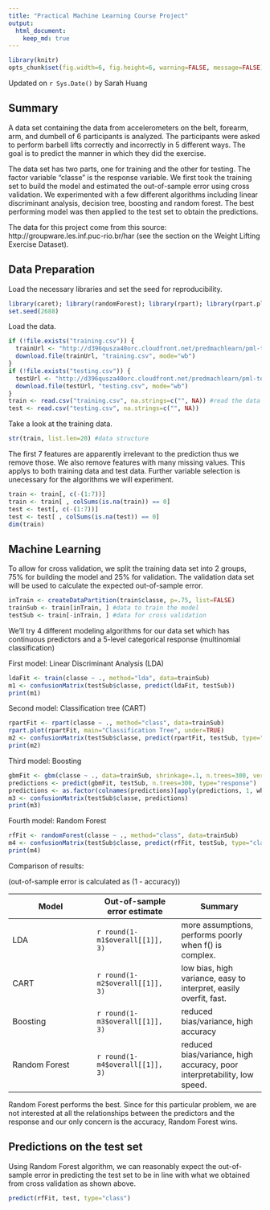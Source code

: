 ```yaml
---
title: "Practical Machine Learning Course Project"
output: 
  html_document:
    keep_md: true
---
```


```r
library(knitr)
opts_chunk$set(fig.width=6, fig.height=6, warning=FALSE, message=FALSE)
```

Updated on `r Sys.Date()` by Sarah Huang

## Summary

A data set containing the data from accelerometers on the belt, forearm, arm, and dumbell of 6 participants is analyzed. The participants were asked to perform barbell lifts correctly and incorrectly in 5 different ways. The goal is to predict the manner in which they did the exercise. 

The data set has two parts, one for training and the other for testing. The factor variable "classe" is the response variable. We first took the training set to build the model and estimated the out-of-sample error using cross validation. We experimented with a few different algorithms including linear discriminant analysis, decision tree, boosting and random forest. The best performing model was then applied to the test set to obtain the predictions. 

The data for this project come from this source: http://groupware.les.inf.puc-rio.br/har (see the section on the Weight Lifting Exercise Dataset).

## Data Preparation

Load the necessary libraries and set the seed for reproducibility.

```r
library(caret); library(randomForest); library(rpart); library(rpart.plot); library(gbm)
set.seed(2688)
```

Load the data.

```r
if (!file.exists("training.csv")) {
  trainUrl <- "http://d396qusza40orc.cloudfront.net/predmachlearn/pml-training.csv"
  download.file(trainUrl, "training.csv", mode="wb")
}
if (!file.exists("testing.csv")) {
  testUrl <- "http://d396qusza40orc.cloudfront.net/predmachlearn/pml-testing.csv" 
  download.file(testUrl, "testing.csv", mode="wb")
}
train <- read.csv("training.csv", na.strings=c("", NA)) #read the data and replace blank values with NA
test <- read.csv("testing.csv", na.strings=c("", NA))    
```

Take a look at the training data.

```r
str(train, list.len=20) #data structure
```

The first 7 features are apparently irrelevant to the prediction thus we remove those. We also remove features with many missing values. This applys to both training data and test data. Further variable selection is unecessary for the algorithms we will experiment.

```r
train <- train[, c(-(1:7))]
train <- train[ , colSums(is.na(train)) == 0]
test <- test[, c(-(1:7))]
test <- test[ , colSums(is.na(test)) == 0]
dim(train)
```

## Machine Learning

To allow for cross validation, we split the training data set into 2 groups, 75% for building the model and 25% for validation. The validation data set will be used to calculate the expected out-of-sample error.

```r
inTrain <- createDataPartition(train$classe, p=.75, list=FALSE)
trainSub <- train[inTrain, ] #data to train the model
testSub <- train[-inTrain, ] #data for cross validation
```

We'll try 4 different modeling algorithms for our data set which has continuous predictors and a 5-level categorical response (multinomial classification)

First model: Linear Discriminant Analysis (LDA)

```r
ldaFit <- train(classe ~ ., method="lda", data=trainSub)
m1 <- confusionMatrix(testSub$classe, predict(ldaFit, testSub))
print(m1)
```

Second model: Classification tree (CART)

```r
rpartFit <- rpart(classe ~ ., method="class", data=trainSub)
rpart.plot(rpartFit, main="Classification Tree", under=TRUE)
m2 <- confusionMatrix(testSub$classe, predict(rpartFit, testSub, type="class"))
print(m2)
```

Third model: Boosting

```r
gbmFit <- gbm(classe ~ ., data=trainSub, shrinkage=.1, n.trees=300, verbose=FALSE)
predictions <- predict(gbmFit, testSub, n.trees=300, type="response")
predictions <- as.factor(colnames(predictions)[apply(predictions, 1, which.max)])
m3 <- confusionMatrix(testSub$classe, predictions)
print(m3)
```

Fourth model: Random Forest

```r
rfFit <- randomForest(classe ~ ., method="class", data=trainSub)
m4 <- confusionMatrix(testSub$classe, predict(rfFit, testSub, type="class"))
print(m4)
```

Comparison of results:

(out-of-sample error is calculated as (1 - accuracy))

Model | Out-of-sample error estimate | Summary
------ | ------ | ------
LDA | `r round(1-m1$overall[[1]], 3)` | more assumptions, performs poorly when f() is complex. 
CART | `r round(1-m2$overall[[1]], 3)` | low bias, high variance, easy to interpret, easily overfit, fast.
Boosting | `r round(1-m3$overall[[1]], 3)` | reduced bias/variance, high accuracy
Random Forest | `r round(1-m4$overall[[1]], 3)` | reduced bias/variance, high accuracy, poor interpretability, low speed. 

Random Forest performs the best. Since for this particular problem, we are not interested at all the relationships between the predictors and the response and our only concern is the accuracy, Random Forest wins.

## Predictions on the test set

Using Random Forest algorithm, we can reasonably expect the out-of-sample error in predicting the test set to be in line with what we obtained from cross validation as shown above.

```r
predict(rfFit, test, type="class")
```




